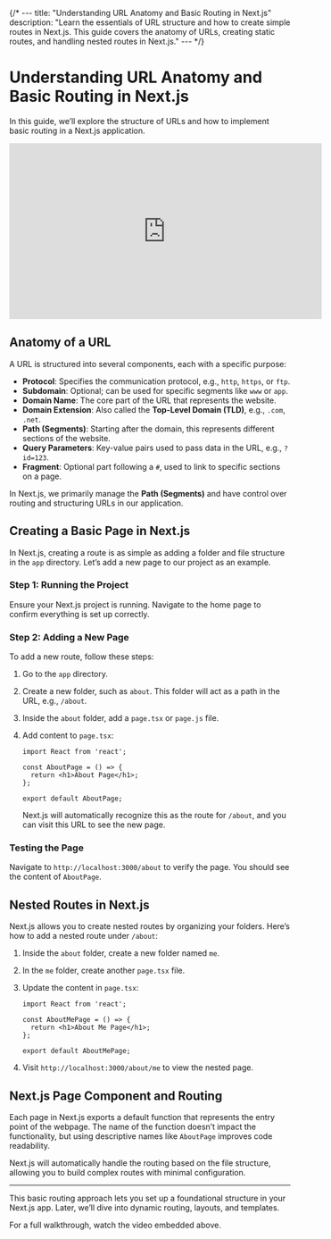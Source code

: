 {/* ---
title: "Understanding URL Anatomy and Basic Routing in Next.js"
description: "Learn the essentials of URL structure and how to create simple routes in Next.js. This guide covers the anatomy of URLs, creating static routes, and handling nested routes in Next.js."
--- */}
# Understanding URL Anatomy and Basic Routing in Next.js
In this guide, we’ll explore the structure of URLs and how to implement basic routing in a Next.js application.
<iframe width="560" height="315" src="https://www.youtube.com/embed/QNXZcqDyzBM?si=ZJMs8dFqT0waGm59" title="YouTube video player" frameborder="0" allow="accelerometer; autoplay; clipboard-write; encrypted-media; gyroscope; picture-in-picture; web-share" referrerpolicy="strict-origin-when-cross-origin" allowfullscreen></iframe>

## Anatomy of a URL

A URL is structured into several components, each with a specific purpose:

- **Protocol**: Specifies the communication protocol, e.g., `http`, `https`, or `ftp`.
- **Subdomain**: Optional; can be used for specific segments like `www` or `app`.
- **Domain Name**: The core part of the URL that represents the website.
- **Domain Extension**: Also called the **Top-Level Domain (TLD)**, e.g., `.com`, `.net`.
- **Path (Segments)**: Starting after the domain, this represents different sections of the website.
- **Query Parameters**: Key-value pairs used to pass data in the URL, e.g., `?id=123`.
- **Fragment**: Optional part following a `#`, used to link to specific sections on a page.

In Next.js, we primarily manage the **Path (Segments)** and have control over routing and structuring URLs in our application.

## Creating a Basic Page in Next.js

In Next.js, creating a route is as simple as adding a folder and file structure in the `app` directory. Let’s add a new page to our project as an example.

### Step 1: Running the Project

Ensure your Next.js project is running. Navigate to the home page to confirm everything is set up correctly.

### Step 2: Adding a New Page

To add a new route, follow these steps:

1. Go to the `app` directory.
2. Create a new folder, such as `about`. This folder will act as a path in the URL, e.g., `/about`.
3. Inside the `about` folder, add a `page.tsx` or `page.js` file.
4. Add content to `page.tsx`:

   ```tsx
   import React from 'react';

   const AboutPage = () => {
     return <h1>About Page</h1>;
   };

   export default AboutPage;
   ```

   Next.js will automatically recognize this as the route for `/about`, and you can visit this URL to see the new page.

### Testing the Page

Navigate to `http://localhost:3000/about` to verify the page. You should see the content of `AboutPage`.

## Nested Routes in Next.js

Next.js allows you to create nested routes by organizing your folders. Here’s how to add a nested route under `/about`:

1. Inside the `about` folder, create a new folder named `me`.
2. In the `me` folder, create another `page.tsx` file.
3. Update the content in `page.tsx`:

   ```tsx
   import React from 'react';

   const AboutMePage = () => {
     return <h1>About Me Page</h1>;
   };

   export default AboutMePage;
   ```

4. Visit `http://localhost:3000/about/me` to view the nested page.

## Next.js Page Component and Routing

Each page in Next.js exports a default function that represents the entry point of the webpage. The name of the function doesn’t impact the functionality, but using descriptive names like `AboutPage` improves code readability.

Next.js will automatically handle the routing based on the file structure, allowing you to build complex routes with minimal configuration.

---

This basic routing approach lets you set up a foundational structure in your Next.js app. Later, we’ll dive into dynamic routing, layouts, and templates.

For a full walkthrough, watch the video embedded above.